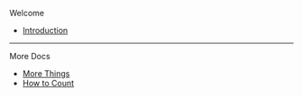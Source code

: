 Welcome

- [Introduction](./intro)

---

More Docs

- [More Things](./more)
- [How to Count](./other)
